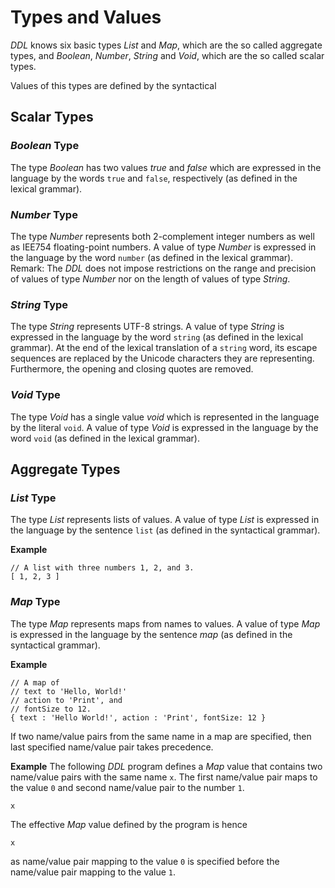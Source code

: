 # Types and Values
*DDL* knows six basic types *List* and *Map*, which are the so called aggregate types,
and *Boolean*, *Number*, *String* and *Void*, which are the so called   scalar types.

Values of this types are defined by the syntactical 

## Scalar Types

### *Boolean* Type
The type *Boolean* has two values *true* and *false* which are expressed in the language by the words `true` and `false`, respectively (as defined in the lexical grammar).

### *Number* Type
The type *Number* represents both 2-complement integer numbers as well as IEE754 floating-point numbers.
A value of type *Number* is expressed in the language by the word `number` (as defined in the lexical grammar).
Remark: The *DDL* does not impose restrictions on the range and precision of values of type *Number* nor on the length of values of type *String*.

### *String* Type
The type *String* represents UTF-8 strings. 
A value of type *String* is expressed in the language by the word `string` (as defined in the lexical grammar).
At the end of the lexical translation of a `string` word, its escape sequences are replaced by the Unicode characters they are representing.
Furthermore, the opening and closing quotes are removed.

### *Void* Type
The type *Void* has a single value *void* which is represented in the language by the literal `void`.
A value of type *Void* is expressed in the language by the word `void` (as defined in the lexical grammar).


## Aggregate Types

### *List* Type
The type *List* represents lists of values.
A value of type *List* is expressed in the language by the sentence `list` (as defined in the syntactical grammar).

**Example**
```
// A list with three numbers 1, 2, and 3.
[ 1, 2, 3 ]
```

### *Map* Type
The type *Map* represents maps from names to values.
A value of type *Map* is expressed in the language by the sentence *map* (as defined in the syntactical grammar).

**Example**
```
// A map of
// text to 'Hello, World!'
// action to 'Print', and
// fontSize to 12.
{ text : 'Hello World!', action : 'Print', fontSize: 12 }
```

If two name/value pairs from the same name in a map are
specified, then last specified    name/value pair takes
precedence.

**Example**
The following *DDL* program defines a *Map* value that contains two name/value pairs with the same name `x`.
The first name/value pair maps to the value `0` and second name/value pair to the number `1`.
```
{ x : 0, x : 1 }
```
The effective *Map* value defined by the program is hence
```
{ x : 1 }
```
as name/value pair mapping to the value `0` is specified before the name/value pair mapping to the value `1`.
